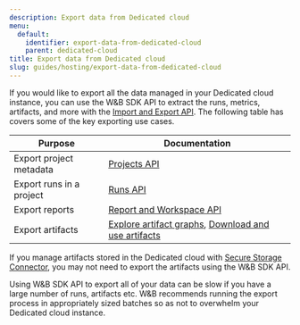```yaml
---
description: Export data from Dedicated cloud
menu:
  default:
    identifier: export-data-from-dedicated-cloud
    parent: dedicated-cloud
title: Export data from Dedicated cloud
slug: guides/hosting/export-data-from-dedicated-cloud
---
```


If you would like to export all the data managed in your Dedicated cloud instance, you can use the W&B SDK API to extract the runs, metrics, artifacts, and more with the [Import and Export API](/ref/python/public-api/). The following table has covers some of the key exporting use cases.

| Purpose | Documentation |
|---------|---------------|
| Export project metadata | [Projects API](/ref/python/public-api/projects) |
| Export runs in a project | [Runs API](/ref/python/public-api/runs) |
| Export reports | [Report and Workspace API](/guides/reports/clone-and-export-reports/) |
| Export artifacts | [Explore artifact graphs](/guides/artifacts/explore-and-traverse-an-artifact-graph/), [Download and use artifacts](/guides/artifacts/download-and-use-an-artifact/#download-and-use-an-artifact-stored-on-wb) |

If you manage artifacts stored in the Dedicated cloud with [Secure Storage Connector](/guides/app/settings-page/teams/#secure-storage-connector), you may not need to export the artifacts using the W&B SDK API.

<Note>
Using W&B SDK API to export all of your data can be slow if you have a large number of runs, artifacts etc. W&B recommends running the export process in appropriately sized batches so as not to overwhelm your Dedicated cloud instance.
</Note>